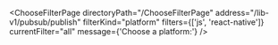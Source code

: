 

<ChooseFilterPage
  directoryPath="/ChooseFilterPage"
  address="/lib-v1/pubsub/publish"
  filterKind="platform"
  filters={['js', 'react-native']}
  currentFilter="all"
  message={'Choose a platform:'}
/>
